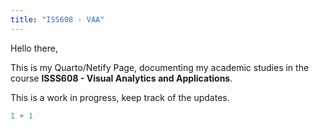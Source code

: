 ```yaml
---
title: "ISS608 - VAA"
---
```


Hello there,

This is my Quarto/Netify Page, documenting my academic studies in the course **ISSS608 - Visual Analytics and Applications**.

This is a work in progress, keep track of the updates.

```r
1 + 1
```
